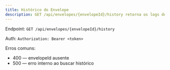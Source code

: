 ```yaml
---
title: Histórico do Envelope
description: GET /api/envelopes/{envelopeId}/history retorna os logs de acesso/ação.
---
```


Endpoint: `GET /api/envelopes/{envelopeId}/history`

Auth: `Authorization: Bearer <token>`

Erros comuns:
- 400 — envelopeId ausente
- 500 — erro interno ao buscar histórico
